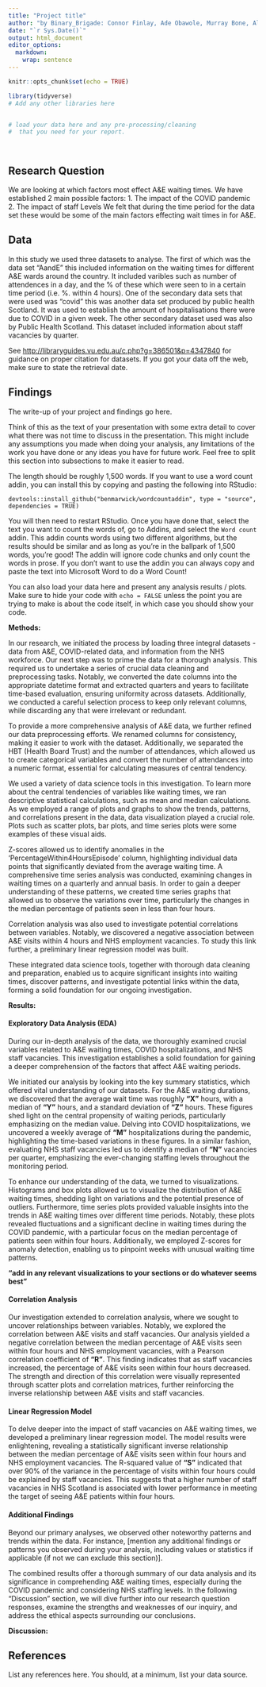 ```yaml
---
title: "Project title"
author: "by Binary_Brigade: Connor Finlay, Ade Obawole, Murray Bone, Alexander Patton & Cameron Smith"
date: "`r Sys.Date()`"
output: html_document
editor_options: 
  markdown: 
    wrap: sentence
---
```


```r
knitr::opts_chunk$set(echo = TRUE)
```

```r
library(tidyverse)
# Add any other libraries here



```

```r
# load your data here and any pre-processing/cleaning 
#  that you need for your report.




```

## Research Question

We are looking at which factors most effect A&E waiting times.
We have established 2 main possible factors: 1.
The impact of the COVID pandemic 2.
The impact of staff Levels We felt that during the time period for the data set these would be some of the main factors effecting wait times in for A&E.

## Data

In this study we used three datasets to analyse.
The first of which was the data set "AandE" this included information on the waiting times for different A&E wards around the country.
It included varibles such as number of attendences in a day, and the % of these which were seen to in a certain time period (i.e. %. within 4 hours).
One of the secondary data sets that were used was "covid" this was another data set produced by public health Scotland.
It was used to establish the amount of hospitalisations there were due to COVID in a given week.
The other secondary dataset used was also by Public Health Scotland.
This dataset included information about staff vacancies by quarter.

See <http://libraryguides.vu.edu.au/c.php?g=386501&p=4347840> for guidance on proper citation for datasets.
If you got your data off the web, make sure to state the retrieval date.

## Findings

The write-up of your project and findings go here.

Think of this as the text of your presentation with some extra detail to cover what there was not time to discuss in the presentation.
This might include any assumptions you made when doing your analysis, any limitations of the work you have done or any ideas you have for future work.
Feel free to split this section into subsections to make it easier to read.

The length should be roughly 1,500 words.
If you want to use a word count addin, you can install this by copying and pasting the following into RStudio:

`devtools::install_github("benmarwick/wordcountaddin", type = "source", dependencies = TRUE)`

You will then need to restart RStudio.
Once you have done that, select the text you want to count the words of, go to Addins, and select the `Word count` addin.
This addin counts words using two different algorithms, but the results should be similar and as long as you're in the ballpark of 1,500 words, you're good!
The addin will ignore code chunks and only count the words in prose.
If you don't want to use the addin you can always copy and paste the text into Microsoft Word to do a Word Count!

You can also load your data here and present any analysis results / plots.
Make sure to hide your code with `echo = FALSE` unless the point you are trying to make is about the code itself, in which case you should show your code.

**Methods:**

In our research, we initiated the process by loading three integral datasets - data from A&E, COVID-related data, and information from the NHS workforce.
Our next step was to prime the data for a thorough analysis.
This required us to undertake a series of crucial data cleaning and preprocessing tasks.
Notably, we converted the date columns into the appropriate datetime format and extracted quarters and years to facilitate time-based evaluation, ensuring uniformity across datasets.
Additionally, we conducted a careful selection process to keep only relevant columns, while discarding any that were irrelevant or redundant.

To provide a more comprehensive analysis of A&E data, we further refined our data preprocessing efforts.
We renamed columns for consistency, making it easier to work with the dataset.
Additionally, we separated the HBT (Health Board Trust) and the number of attendances, which allowed us to create categorical variables and convert the number of attendances into a numeric format, essential for calculating measures of central tendency.

We used a variety of data science tools in this investigation.
To learn more about the central tendencies of variables like waiting times, we ran descriptive statistical calculations, such as mean and median calculations.
As we employed a range of plots and graphs to show the trends, patterns, and correlations present in the data, data visualization played a crucial role.
Plots such as scatter plots, bar plots, and time series plots were some examples of these visual aids.

Z-scores allowed us to identify anomalies in the 'PercentageWithin4HoursEpisode' column, highlighting individual data points that significantly deviated from the average waiting time.
A comprehensive time series analysis was conducted, examining changes in waiting times on a quarterly and annual basis.
In order to gain a deeper understanding of these patterns, we created time series graphs that allowed us to observe the variations over time, particularly the changes in the median percentage of patients seen in less than four hours.

Correlation analysis was also used to investigate potential correlations between variables.
Notably, we discovered a negative association between A&E visits within 4 hours and NHS employment vacancies.
To study this link further, a preliminary linear regression model was built.

These integrated data science tools, together with thorough data cleaning and preparation, enabled us to acquire significant insights into waiting times, discover patterns, and investigate potential links within the data, forming a solid foundation for our ongoing investigation.

**Results:**

#### Exploratory Data Analysis (EDA)

During our in-depth analysis of the data, we thoroughly examined crucial variables related to A&E waiting times, COVID hospitalizations, and NHS staff vacancies.
This investigation establishes a solid foundation for gaining a deeper comprehension of the factors that affect A&E waiting periods.

We initiated our analysis by looking into the key summary statistics, which offered vital understanding of our datasets.
For the A&E waiting durations, we discovered that the average wait time was roughly **"X"** hours, with a median of **"Y"** hours, and a standard deviation of **"Z"** hours.
These figures shed light on the central propensity of waiting periods, particularly emphasizing on the median value.
Delving into COVID hospitalizations, we uncovered a weekly average of **"M"** hospitalizations during the pandemic, highlighting the time-based variations in these figures.
In a similar fashion, evaluating NHS staff vacancies led us to identify a median of **"N"** vacancies per quarter, emphasizing the ever-changing staffing levels throughout the monitoring period.

To enhance our understanding of the data, we turned to visualizations.
Histograms and box plots allowed us to visualize the distribution of A&E waiting times, shedding light on variations and the potential presence of outliers.
Furthermore, time series plots provided valuable insights into the trends in A&E waiting times over different time periods.
Notably, these plots revealed fluctuations and a significant decline in waiting times during the COVID pandemic, with a particular focus on the median percentage of patients seen within four hours.
Additionally, we employed Z-scores for anomaly detection, enabling us to pinpoint weeks with unusual waiting time patterns.

**"add in any relevant visualizations to your sections or do whatever seems best"**

#### Correlation Analysis

Our investigation extended to correlation analysis, where we sought to uncover relationships between variables.
Notably, we explored the correlation between A&E visits and staff vacancies.
Our analysis yielded a negative correlation between the median percentage of A&E visits seen within four hours and NHS employment vacancies, with a Pearson correlation coefficient of **"R"**.
This finding indicates that as staff vacancies increased, the percentage of A&E visits seen within four hours decreased.
The strength and direction of this correlation were visually represented through scatter plots and correlation matrices, further reinforcing the inverse relationship between A&E visits and staff vacancies.

#### Linear Regression Model

To delve deeper into the impact of staff vacancies on A&E waiting times, we developed a preliminary linear regression model.
The model results were enlightening, revealing a statistically significant inverse relationship between the median percentage of A&E visits seen within four hours and NHS employment vacancies.
The R-squared value of **"S"** indicated that over 90% of the variance in the percentage of visits within four hours could be explained by staff vacancies.
This suggests that a higher number of staff vacancies in NHS Scotland is associated with lower performance in meeting the target of seeing A&E patients within four hours.

#### Additional Findings

Beyond our primary analyses, we observed other noteworthy patterns and trends within the data.
For instance, [mention any additional findings or patterns you observed during your analysis, including values or statistics if applicable (if not we can exclude this section)].

The combined results offer a thorough summary of our data analysis and its significance in comprehending A&E waiting times, especially during the COVID pandemic and considering NHS staffing levels.
In the following "Discussion" section, we will dive further into our research question responses, examine the strengths and weaknesses of our inquiry, and address the ethical aspects surrounding our conclusions.

**Discussion:**

## References

List any references here.
You should, at a minimum, list your data source.
